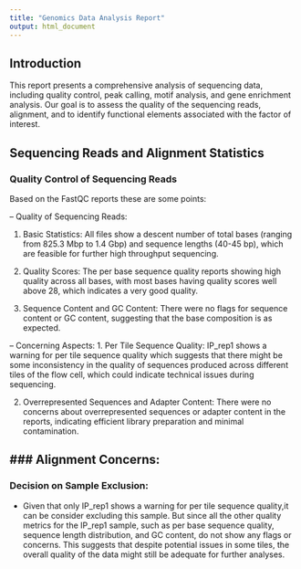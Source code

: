 ```yaml
---
title: "Genomics Data Analysis Report"
output: html_document
---
```


## Introduction

This report presents a comprehensive analysis of sequencing data, including quality control, peak calling, motif analysis, and gene enrichment analysis. Our goal is to assess the quality of the sequencing reads, alignment, and to identify functional elements associated with the factor of interest.

## Sequencing Reads and Alignment Statistics

### Quality Control of Sequencing Reads
Based on the FastQC reports these are some points: 

-- Quality of Sequencing Reads:
 
1. Basic Statistics: All files show a descent number of total bases (ranging from 825.3 Mbp to 1.4 Gbp) and sequence lengths (40-45 bp), which are feasible for further high throughput sequencing.

2. Quality Scores: The per base sequence quality reports showing high quality across all bases, with most bases having quality scores well above 28, which indicates a very good quality.
3. Sequence Content and GC Content: There were no flags for sequence content or GC content, suggesting that the base composition is as expected.

-- Concerning Aspects:
1. Per Tile Sequence Quality: IP_rep1 shows a warning for per tile sequence quality which suggests that there might be some inconsistency in the quality of sequences produced across different tiles of the flow cell, which could indicate technical issues during sequencing.
   
2. Overrepresented Sequences and Adapter Content: There were no concerns about overrepresented sequences or adapter content in the reports, indicating efficient library preparation and minimal contamination.

### Alignment Concerns:
- 

### Decision on Sample Exclusion:
- Given that only IP_rep1 shows a warning for per tile sequence quality,it can be consider excluding this sample. But since all the other quality metrics for the IP_rep1 sample, such as per base sequence quality, sequence length distribution, and GC content, do not show any flags or concerns. This suggests that despite potential issues in some tiles, the overall quality of the data might still be adequate for further analyses.



